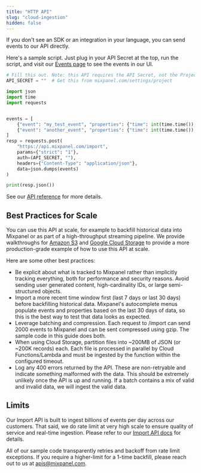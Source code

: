 ```yaml
---
title: "HTTP API"
slug: "cloud-ingestion"
hidden: false
---
```

If you don't see an SDK or an integration in your language, you can send events to our API directly.

Here's a sample script. Just plug in your API Secret at the top, run the script, and visit our [Events page](https://mixpanel.com/report/events) to see the events in our UI.
```python test.py
# Fill this out. Note: this API requires the API Secret, not the Project Token
API_SECRET = ""  # Get this from mixpanel.com/settings/project

import json
import time
import requests


events = [
    {"event": "my_test_event", "properties": {"time": int(time.time()), "distinct_id": "test_user_1", "$insert_id": "04ce0cf4-a633-4371-b665-9b45317b4976", "city": "San Francisco"}},
    {"event": "another_event", "properties": {"time": int(time.time()), "distinct_id": "test_user_2", "$insert_id": "3b033b9a-6bc9-4b70-90c3-a53e11f6896e", "city": "Seattle"}}
]
resp = requests.post(
    "https://api.mixpanel.com/import",
    params={"strict": "1"},
    auth=(API_SECRET, ""),
    headers={"Content-Type": "application/json"},
    data=json.dumps(events)
)

print(resp.json())
```

See our [API reference](ref:events) for more details.


## Best Practices for Scale
You can use this API at scale, for example to backfill historical data into Mixpanel or as part of a high-throughput streaming pipeline. We provide walkthroughs for [Amazon S3](doc:s3-import) and [Google Cloud Storage](doc:gcs-import) to provide a more production-grade example of how to use this API at scale.


Here are some other best practices:
* Be explicit about what is tracked to Mixpanel rather than implicitly tracking everything, both for performance and security reasons. Avoid sending user generated content, high-cardinality IDs, or large semi-structured objects.	
* Import a more recent time window first (last 7 days or last 30 days) before backfilling historical data. Mixpanel's autocomplete menus populate events and properties based on the last 30 days of data, so this is the best way to test that data looks as expected.	
* Leverage batching and compression. Each request to /import can send 2000 events to Mixpanel and can be sent compressed using gzip. The sample code in this guide does both.	
* When using Cloud Storage, partition files into ~200MB of JSON (or ~200K records) each. Each file is processed in parallel by Cloud Functions/Lambda and must be ingested by the function within the configured timeout.	
* Log any 400 errors returned by the API. These are non-retryable and indicate something malformed with the data. This should be extremely unlikely once the API is up and running. If a batch contains a mix of valid and invalid data, we will ingest the valid data.	

## Limits
Our Import API is built to ingest billions of events per day across our customers. That said, we do rate limit at very high scale to ensure quality of service and real-time ingestion. Please refer to our [Import API docs](ref:import-events) for details.	

All of our sample code transparently retries and backoff from rate limit exceptions. If you require a higher-limit for a 1-time backfill, please reach out to us at apis@mixpanel.com.	
